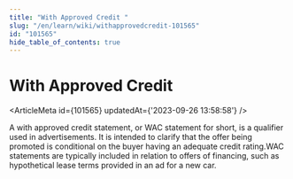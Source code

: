 ```yaml
---
title: "With Approved Credit "
slug: "/en/learn/wiki/withapprovedcredit-101565"
id: "101565"
hide_table_of_contents: true
---
```



# With Approved Credit 

<ArticleMeta id={101565} updatedAt={'2023-09-26 13:58:58'} />
<div className='border-solid border-b border-t-0 my-4 border-[var(--ifm-color-gray-300)]' />

A with approved credit statement, or WAC statement for short, is a qualifier used in advertisements. It is intended to clarify that the offer being promoted is conditional on the buyer having an adequate credit rating.WAC statements are typically included in relation to offers of financing, such as hypothetical lease terms provided in an ad for a new car.
